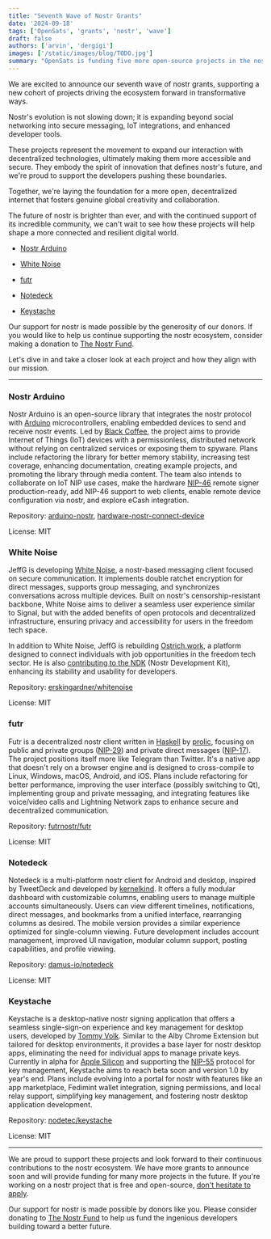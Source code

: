 ```yaml
---
title: "Seventh Wave of Nostr Grants"
date: '2024-09-18'
tags: ['OpenSats', 'grants', 'nostr', 'wave']
draft: false
authors: ['arvin', 'dergigi']
images: ['/static/images/blog/TODO.jpg']
summary: "OpenSats is funding five more open-source projects in the nostr ecosystem."
---
```


We are excited to announce our seventh wave of nostr grants, supporting a new
cohort of projects driving the ecosystem forward in transformative ways.

Nostr's evolution is not slowing down; it is expanding beyond social networking
into secure messaging, IoT integrations, and enhanced developer tools.

These projects represent the movement to expand our interaction with
decentralized technologies, ultimately making them more accessible and secure.
They embody the spirit of innovation that defines nostr's future, and we're
proud to support the developers pushing these boundaries.

Together, we're laying the foundation for a more open, decentralized internet
that fosters genuine global creativity and collaboration.

The future of nostr is brighter than ever, and with the continued support of its
incredible community, we can't wait to see how these projects will help shape a
more connected and resilient digital world.

- [Nostr Arduino](#nostr-arduino)

- [White Noise](#white-noise)

- [futr](#futr)

- [Notedeck](#notedeck)

- [Keystache](#keystache)

Our support for nostr is made possible by the generosity of our donors. If you
would like to help us continue supporting the nostr ecosystem, consider making a
donation to [The Nostr Fund](/funds/nostr).

<center>
    <DonateToNostrFundButton/>
</center>

Let's dive in and take a closer look at each project and how they align with our
mission.

---

### Nostr Arduino

Nostr Arduino is an open-source library that integrates the nostr protocol with
[Arduino](https://www.arduino.cc/en/Guide/Introduction) microcontrollers,
enabling embedded devices to send and receive nostr events. Led by [Black
Coffee](https://github.com/blackcoffeexbt/), the project aims to provide
Internet of Things (IoT) devices with a permissionless, distributed network
without relying on centralized services or exposing them to spyware. Plans
include refactoring the library for better memory stability, increasing test
coverage, enhancing documentation, creating example projects, and promoting the
library through media content. The team also intends to collaborate on IoT NIP
use cases, make the hardware
[NIP-46](https://github.com/nostr-protocol/nips/blob/master/46.md) remote signer
production-ready, add NIP-46 support to web clients, enable remote device
configuration via nostr, and explore eCash integration.

Repository: [arduino-nostr](https://github.com/blackcoffeexbt/arduino-nostr),
[hardware-nostr-connect-device](https://github.com/blackcoffeexbt/hardware-nostr-connect-device)  

License: MIT

### White Noise

JeffG is developing [White Noise](https://github.com/erskingardner/whitenoise),
a nostr-based messaging client focused on secure communication. It implements
double ratchet encryption for direct messages, supports group messaging, and
synchronizes conversations across multiple devices. Built on nostr's
censorship-resistant backbone, White Noise aims to deliver a seamless user
experience similar to Signal, but with the added benefits of open protocols and
decentralized infrastructure, ensuring privacy and accessibility for users in
the freedom tech space.

In addition to White Noise, JeffG is rebuilding
[Ostrich.work](https://ostrich.work/), a platform designed to connect
individuals with job opportunities in the freedom tech sector. He is also
[contributing to the
NDK](https://github.com/nostr-dev-kit/ndk/commits?author=erskingardner) (Nostr
Development Kit), enhancing its stability and usability for developers.

Repository:
[erskingardner/whitenoise](https://github.com/erskingardner/whitenoise)

License: MIT

### futr

Futr is a decentralized nostr client written in
[Haskell](https://www.haskell.org/) by [prolic](https://github.com/prolic),
focusing on public and private groups
([NIP-29](https://github.com/nostr-protocol/nips/blob/master/29.md)) and private
direct messages
([NIP-17](https://github.com/nostr-protocol/nips/blob/master/17.md)). The
project positions itself more like Telegram than Twitter. It's a native app that
doesn't rely on a browser engine and is designed to cross-compile to Linux,
Windows, macOS, Android, and iOS. Plans include refactoring for better
performance, improving the user interface (possibly switching to Qt),
implementing group and private messaging, and integrating features like
voice/video calls and Lightning Network zaps to enhance secure and decentralized
communication.

Repository: [futrnostr/futr](https://github.com/futrnostr/futr)

License: MIT

### Notedeck

Notedeck is a multi-platform nostr client for Android and desktop, inspired by
TweetDeck and developed by [kernelkind](https://github.com/kernelkind). It
offers a fully modular dashboard with customizable columns, enabling users to
manage multiple accounts simultaneously. Users can view different timelines,
notifications, direct messages, and bookmarks from a unified interface,
rearranging columns as desired. The mobile version provides a similar experience
optimized for single-column viewing. Future development includes account
management, improved UI navigation, modular column support, posting
capabilities, and profile viewing.

Repository: [damus-io/notedeck](https://github.com/damus-io/notedeck)

License: MIT

### Keystache

Keystache is a desktop-native nostr signing application that offers a seamless
single-sign-on experience and key management for desktop users, developed by
[Tommy Volk](https://github.com/tvolk131). Similar to the Alby Chrome Extension
but tailored for desktop environments, it provides a base layer for nostr
desktop apps, eliminating the need for individual apps to manage private keys.
Currently in alpha for [Apple
Silicon](https://en.wikipedia.org/wiki/Apple_silicon) and supporting the
[NIP-55](https://github.com/nostr-protocol/nips/blob/master/55.md) protocol for
key management, Keystache aims to reach beta soon and version 1.0 by year's end.
Plans include evolving into a portal for nostr with features like an app
marketplace, Fedimint wallet integration, signing permissions, and local relay
support, simplifying key management, and fostering nostr desktop application
development.

Repository: [nodetec/keystache](https://github.com/nodetec/keystache)

License: MIT

---

We are proud to support these projects and look forward to their continuous
contributions to the nostr ecosystem. We have more grants to announce soon and
will provide funding for many more projects in the future. If you're working on
a nostr project that is free and open-source, [don't hesitate to apply](/apply).

Our support for nostr is made possible by donors like you. Please consider
donating to [The Nostr Fund](/funds/nostr) to help us fund the ingenious
developers building toward a better future.

<center>
    <DonateToNostrFundButton/>
</center>
